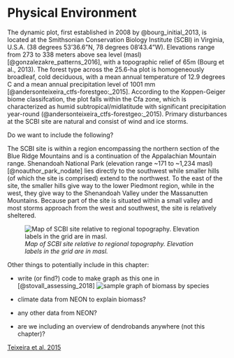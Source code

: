 # Physical Environment

The dynamic plot, first established in 2008 by @bourg_initial_2013, is located at the Smithsonian Conservation Biology Institute (SCBI) in Virginia, U.S.A. (38 degrees 53'36.6"N, 78 degrees 08'43.4"W). Elevations range from 273 to 338 meters above sea level (masl) [@gonzalezakre_patterns_2016], with a topographic relief of 65m (Bourg et al., 2013). The forest type across the 25.6-ha plot is homogeneously broadleaf, cold deciduous, with a mean annual temperature of 12.9 degrees C and a mean annual precipitation level of 1001 mm [@andersonteixeira_ctfs-forestgeo:_2015]. According to the Koppen-Geiger biome classifcation, the plot falls within the Cfa zone, which is characterized as humid subtropical/midlatitude with significant precipitation year-round (@andersonteixeira_ctfs-forestgeo:_2015). Primary disturbances at the SCBI site are natural and consist of wind and ice storms.

Do we want to include the following?

The SCBI site is within a region encompassing the northern section of the Blue Ridge Mountains and is a continuation of the Appalachian Mountain range. Shenandoah National Park (elevation range ~171 to ~1,234 masl) [@noauthor_park_nodate] lies directly to the southwest while smaller hills (of which the site is comprised) extend to the northwest. To the east of the site, the smaller hills give way to the lower Piedmont region, while in the west, they give way to the Shenandoah Valley under the Massanutten Mountains. Because part of the site is situated within a small valley and most storms approach from the west and southwest, the site is relatively sheltered.

![*Map of SCBI site relative to regional topography. Elevation labels in the grid are in masl.*](maps_and_figures/plot_location_regional.jpg)



Other things to potentially include in this chapter:

- write (or find?) code to make graph as this one in [@stovall_assessing_2018] ![*sample graph of biomass by species*](maps_and_figures/sample_biomass_graph.PNG)

- climate data from NEON to explain biomass?

- any other data from NEON?

- are we including an overview of dendrobands anywhere (not this chapter)?

[Teixeira et al. 2015](https://onlinelibrary.wiley.com/doi/epdf/10.1111/gcb.12712)
